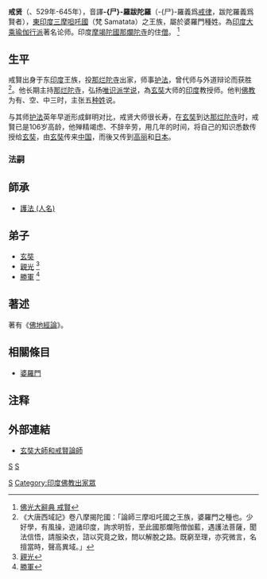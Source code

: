 {{Infobox_ Buddhist
| name = 戒贤
| image = 
| imagesize =
| caption = 
| birth_date = 529年
| birth_place = 
| birth_name = 
| death_date = {{Death year and age|645|529}}
| death_place =
| residence =
| prizes =
| citizenship =
| nationality = [[印度|印度]]
| known_for = 
| school = [[瑜伽行唯識學派|唯识派]]
| callsign  = 
| title= 
| deity =
| education = 
| work_institution = 
| advisor = [[護法_(人名)|護法]]
| students = [[玄奘|玄奘]]
| publication =《[[佛地經論|佛地經論]]》
| publication_translate = 
| incarnation_from =
| reincarnation_to = 
| successor=
| footnotes =
}}
{{佛教}}
'''戒贤'''（{{lang-sa|'''Śīlabhadra'''}}、529年-645年），音譯'''-{尸}-羅跋陀羅'''（-{尸}-羅義爲[[尸羅|戒律]]，跋陀羅義爲賢者），[[東|東]][[印度|印度]][[三摩呾吒國|三摩呾吒國]]（梵 Samatata）之王族，屬於婆羅門種姓。為[[印度|印度]][[大乘|大乘]][[瑜伽行唯識學派|瑜伽行派]]著名论师。印度[[摩竭陀國|摩竭陀國]][[那爛陀寺|那爛陀寺]]的住[[僧|僧]]。
<ref name="戒賢 ">[http://buddhaspace.org/dict/fk/data/%25E6%2588%2592%25E8%25B3%25A2.html 佛光大辭典 戒賢 ]</ref>

==生平==
戒賢出身于东[[印度|印度]]王族，投[[那烂陀寺|那烂陀寺]]出家，师事[[護法_(人名)|护法]]，曾代师与外道辩论而获胜<ref>《大唐西域記》卷八摩揭陀國：「論師三摩呾吒國之王族，婆羅門之種也。少好學，有風操，遊諸印度，詢求明哲，至此國那爛陁僧伽藍，遇護法菩薩，聞法信悟，請服染衣，諮以究竟之致，問以解脫之路。既窮至理，亦究微言，名擅當時，聲高異域。」</ref>。他长期主持[[那烂陀寺|那烂陀寺]]，弘扬[[瑜伽行唯識學派|唯识派]][[学说|学说]]，為[[玄奘|玄奘]]大师的[[印度|印度]]教授师。他判[[佛教|佛教]]为有、空、中三时，主张五[[种姓|种姓]]说。

与其师[[护法|护法]]英年早逝形成鲜明对比，戒贤大师很长寿，在[[玄奘|玄奘]]到达[[那烂陀寺|那烂陀寺]]时，戒賢已是106岁高龄，他殚精竭虑、不辞辛劳，用几年的时间，将自己的知识悉数传授给[[玄奘|玄奘]]，由[[玄奘|玄奘]]传来[[中国|中国]]，而後又传到[[高丽|高丽]]和[[日本|日本]]。

===法嗣===
==師承==
*[[護法_(人名)|護法 (人名)]]
==弟子==
*[[玄奘|玄奘]]
*[[親光|親光]] <ref name="親光 ">[http://buddhaspace.org/dict/fk/data/%25E8%25A6%25AA%25E5%2585%2589.html 親光]</ref>
*[[勝軍|勝軍]] <ref name="勝軍 ">[http://buddhaspace.org/dict/fk/data/%25E5%258B%259D%25E8%25BB%258D.html 勝軍]</ref>

==著述==
著有《[[佛地經論|佛地經論]]》。

==相關條目==
*[[婆羅門|婆羅門]]

==注释==
{{Reflist}}

{{唯识}}
==外部連結==
*[http://www.minlun.org.tw/3pt/3pt-1-10/299.htm 玄奘大師和戒賢論師] {{Wayback|url=http://www.minlun.org.tw/3pt/3pt-1-10/299.htm |date=20200219041030 }}

[[分類:佛教歷史|S]]
[[Category:印度佛教徒|S]]
[[分類:瑜伽行唯識學派|S]]
[[Category:印度佛教出家眾|Category:印度佛教出家眾]]